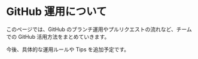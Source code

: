 # GitHub 運用について

このページでは、GitHub のブランチ運用やプルリクエストの流れなど、チームでの GitHub 活用方法をまとめていきます。

今後、具体的な運用ルールや Tips を追加予定です。
